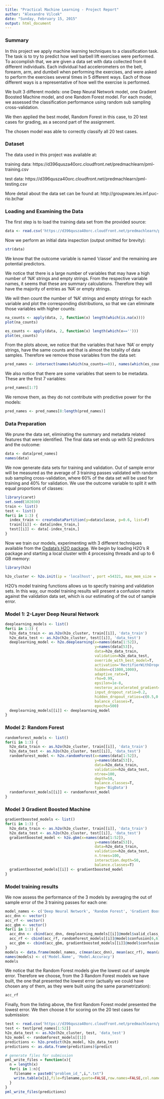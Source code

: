 ```yaml
---
title: "Practical Machine Learning - Project Report"
author: "Alexandre Vilcek"
date: "Sunday, February 15, 2015"
output: html_document
---
```


### Summary

In this project we apply machine learning techniques to a classification task. The task is to try to predict how well barbell lift exercises were performed. To accomplish that, we are given a data set with data collected from 6 different individuals. Each individual had accelerometers on the belt, forearm, arm, and dumbell when performing the exercises, and were asked to perform the exercises several times in 5 different ways. Each of those different ways is a representative of how well the exercise is performed.

We built 3 different models: one Deep Neural Network model, one Gradient Boosted Machine model, and one Random Forest model. For each model, we assessed the classification performance using random sub sampling cross-validation.

We then applied the best model, Random Forest in this case, to 20 test cases for grading, as a second part of the assignment.

The chosen model was able to correctly classify all 20 test cases.

### Dataset

The data used in this project was available at:

training data: https://d396qusza40orc.cloudfront.net/predmachlearn/pml-training.csv

test data: https://d396qusza40orc.cloudfront.net/predmachlearn/pml-testing.csv

More detail about the data set can be found at: http://groupware.les.inf.puc-rio.br/har

### Loading and Examining the Data

The first step is to load the training data set from the provided source:

```r
data <- read.csv('https://d396qusza40orc.cloudfront.net/predmachlearn/pml-training.csv', stringsAsFactors=F)
```

Now we perform an initial data inspection (output omitted for brevity):

```r
str(data)
```

We know that the outcome variable is named 'classe' and the remaining are potential predictors.

We notice that there is a large number of variables that may have a high number of 'NA' strings and empty strings. From the respective variable names, it seems that these are summary calculations. Therefore they will have the majority of entries as 'NA' or empty strings.

We will then count the number of 'NA' strings and empty strings for each variable and plot the corresponding distributions, so that we can eliminate those variables with higher counts:

```r
na_counts <- apply(data, 2, function(x) length(which(is.na(x))))
plot(na_counts)
```

```r
es_counts <- apply(data, 2, function(x) length(which(x=='')))
plot(es_counts)
```

From the plots above, we notice that the variables that have 'NA' or empty strings, have the same counts and that is almost the totality of data samples. Therefore we remove those variables from the data set:

```r
pred_names <- intersect(names(which(na_counts==0)), names(which(es_counts==0)))
```

We also notice that there are some variables that seem to be metadata. These are the first 7 variables:

```r
pred_names[1:7]
```

We remove them, as they do not contribute with predictive power for the models:

```r
pred_names <- pred_names[8:length(pred_names)]
```

### Data Preparation

We prune the data set, eliminating the summary and metadata related features that were identified. The final data set ends up with 52 predictors and the outcome:

```r
data <- data[pred_names]
names(data)
```

We now generate data sets for training and validation. Out of sample error will be measured as the average of 3 training passes validated with random sub sampling cross-validation, where 60% of the data set will be used for training and 40% for validation. We use the outcome variable to split it with equal proportions of classes:

```r
library(caret)
set.seed(102030)
train <- list()
test <- list()
for(i in 1:3) {
  index_train <- createDataPartition(y=data$classe, p=0.6, list=F) 
  train[[i]] <- data[index_train,]
  test[[i]] <- data[-index_train,]
}
```

Now we train our models, experimenting with 3 different techniques available from the [Oxdata's H2O package](http://h2o.ai). We begin by loading H2O's R package and starting a local cluster with 4 processing threads and up to 6 GB memory: 

```r
library(h2o)
```
```r
h2o_cluster <- h2o.init(ip = 'localhost', port =54321, max_mem_size = '6g', nthreads=4)
```

H2O's model training functions allows us to specify training and validation sets. In this way, our model training results will present a confusion matrix against the validation data set, which is our estimating of the out of sample error.

### Model 1: 2-Layer Deep Neural Network

```r
deeplearning_models <- list()
for(i in 1:3) {
  h2o_data_train <- as.h2o(h2o_cluster, train[[i]], 'data_train')
  h2o_data_test <- as.h2o(h2o_cluster, test[[i]], 'data_test')
  deeplearning_model <- h2o.deeplearning(x=names(data[1:52]),
                                         y=names(data[53]),
                                         data=h2o_data_train,
                                         validation=h2o_data_test,
                                         override_with_best_model=T,
                                         activation='RectifierWithDropout',
                                         hidden=c(1000,1000),
                                         adaptive_rate=T,
                                         rho=0.99,
                                         epsilon=1e-8,
                                         nesterov_accelerated_gradient=T,
                                         input_dropout_ratio=0.2,
                                         hidden_dropout_ratios=c(0.5,0.5),
                                         balance_classes=T,
                                         epochs=500)
  deeplearning_models[[i]] <- deeplearning_model
}
```

### Model 2: Random Forest

```r
randomforest_models <- list()
for(i in 1:3) {
  h2o_data_train <- as.h2o(h2o_cluster, train[[i]], 'data_train')
  h2o_data_test <- as.h2o(h2o_cluster, test[[i]], 'data_test')
  randomforest_model <- h2o.randomForest(x=names(data[1:52]),
                                         y=names(data[53]),
                                         data=h2o_data_train,
                                         validation=h2o_data_test,
                                         ntree=100,
                                         depth=50,
                                         balance.classes=T,
                                         type='BigData')
  randomforest_models[[i]] <- randomforest_model
}
```

### Model 3 Gradient Boosted Machine

```r
gradientboosted_models <- list()
for(i in 1:3) {
  h2o_data_train <- as.h2o(h2o_cluster, train[[i]], 'data_train')
  h2o_data_test <- as.h2o(h2o_cluster, test[[i]], 'data_test')
  gradientboosted_model <- h2o.gbm(x=names(data[1:52]),
                                         y=names(data[53]),
                                         data=h2o_data_train,
                                         validation=h2o_data_test,
                                         n.trees=100,
                                         interaction.depth=50,
                                         balance.classes=T)
  gradientboosted_models[[i]] <- gradientboosted_model
}
```

### Model training results

We now assess the performance of the 3 models by averaging the out of sample error of the 3 training passes for each one:

```r
model_names <- c('Deep Neural Network', 'Random Forest', 'Gradient Boosted Model')
acc_dnn <- vector()
acc_rf <- vector()
acc_gbm <- vector()
for(i in 1:3) {
  acc_dnn <- cbind(acc_dnn, deeplearning_models[[i]]@model$valid_class_error)
  acc_rf <- cbind(acc_rf, randomforest_models[[i]]@model$confusion[6,6])
  acc_gbm <- cbind(acc_gbm, gradientboosted_models[[i]]@model$confusion[6,6])
}
models <- data.frame(model_names, c(mean(acc_dnn), mean(acc_rf), mean(acc_gbm)))
names(models) <- c('Model.Name', 'Model.Accuracy')
models
```

We notice that the Random Forest models give the lowest out of sample error. Therefore we choose, from the 3 Random Forest models we have built, the one that presented the lowest error (actually we could have chosen any of them, as they were built using the same parametrization):

```r
acc_rf
```

Finally, from the listing above, the first Random Forest model presented the lowest error. We then choose it for scoring on the 20 test cases for submission:

```r
test <- read.csv('https://d396qusza40orc.cloudfront.net/predmachlearn/pml-testing.csv', stringsAsFactors=F)
test <- test[pred_names[1:52]]
h2o_data_test <- as.h2o(h2o_cluster, test, 'data_test')
h2o_model <- randomforest_models[[1]]
predictions <- h2o.predict(h2o_model, h2o_data_test)
predictions <- as.data.frame(predictions)$predict

# generate files for submission
pml_write_files = function(x){
  n = length(x)
  for(i in 1:n){
    filename = paste0("problem_id_",i,".txt")
    write.table(x[i],file=filename,quote=FALSE,row.names=FALSE,col.names=FALSE)
  }
}
pml_write_files(predictions)
```

